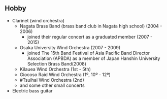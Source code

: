 ## Hobby

* Clarinet (wind orchestra)
  * Nagata Brass Band (brass band club in Nagata high school) (2004 - 2006)
    * joined their regular concert as a graduated member (2007 - 2015)
  * Osaka University Wind Orchestra (2007 - 2009)
    * joined The 15th Band Festival of Asia Pacific Band Director Association (APBDA) as a member of Japan Hanshin University Selection Brass Band(2008)
  * Kilauea Wind Orchestra (1st - 5th)
  * Giocoso Raid Wind Orchestra (1º, 10º - 12º)
  * #Tsuihai Wind Orchestra (2nd)
  * and some other small concerts
* Electric bass guitar
